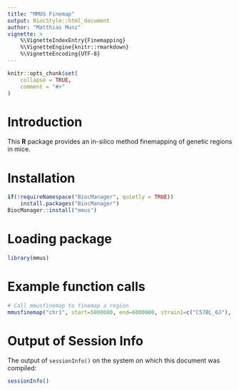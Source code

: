 ```yaml
---
title: "MMUS Finemap"
output: BiocStyle::html_document
author: "Matthias Munz"
vignette: >
    %\VignetteIndexEntry{Finemapping}
    %\VignetteEngine{knitr::rmarkdown}
    %\VignetteEncoding{UTF-8}
---
```



```r
knitr::opts_chunk$set(
    collapse = TRUE,
    comment = "#>"
)
```

# Introduction
This **R** package provides an in-silico method finemapping of genetic regions in mice.


# Installation
```r
if(!requireNamespace("BiocManager", quietly = TRUE))
    install.packages("BiocManager")
BiocManager::install("mmus")
```

# Loading package
```r
library(mmus)
```

# Example function calls
```r
# Call mmusfinemap to finemap a region
mmusfinemap("chr1", start=5000000, end=6000000, strain1=c("C57BL_6J"), strain2=c("AKR_J", "A_J", "BALB_cJ"))
```

# Output of Session Info
The output of ```sessionInfo()``` on the system
on which this document was compiled:
```r
sessionInfo()
```
